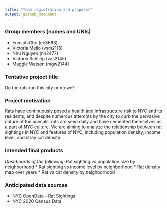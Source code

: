 ```yaml
---
title: "Team registration and proposal"
output: github_document
---
```


### Group members (names and UNIs)
* Eunsuh Cho (ec3663)
* Victoria Mello (vsm2118)
* Nhu Nguyen (nn2477)
* Victoria Schliep (vas2145)
* Maggie Watson (mgw2144)

### Tentative project title
Do the rats run this city or do we?

### Project motivation
Rats have continuously posed a health and infrastructure risk to NYC and its residents, and despite numerous attempts by the city to curb the pervasive nature of the animals, rats are seen daily and have cemented themselves as a part of NYC culture. We are aiming to analyze the relationship between rat sightings in NYC and features of NYC, including population density, income level, and stray cat density.

### Intended final products
*Dashboards of the following: 
* Rat sighting vs population size by neighborhood
* Rat sighting vs income level by neighborhood
* Rat density map over years
* Rat vs cat density by neighborhood

### Anticipated data sources
* NYC OpenData - Rat Sightings
* NYC 2020 Census Data